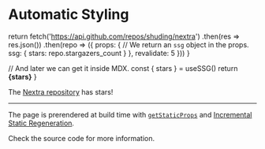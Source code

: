 # Automatic Styling


  return fetch('https://api.github.com/repos/shuding/nextra')
    .then(res => res.json())
    .then(repo => ({
      props: {
        // We return an `ssg` object in the props.
        ssg: {
          stars: repo.stargazers_count
        }
      },
      revalidate: 5
    }))
}

  // And later we can get it inside MDX.
  const { stars } = useSSG()
  return <strong>{stars}</strong>
}

The [Nextra repository](https://github.com/shuding/nextra) has <StarsRenderer/> stars!

---

The page is prerendered at build time with [`getStaticProps`](https://nextjs.org/docs/basic-features/data-fetching#getstaticprops-static-generation)
and [Incremental Static Regeneration](https://nextjs.org/docs/basic-features/data-fetching#incremental-static-regeneration).

Check the source code for more information.
